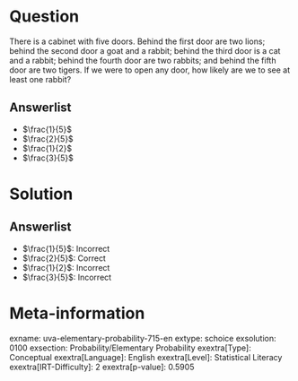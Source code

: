 Question
========

There is a cabinet with five doors. Behind the first door are two lions; behind the second door a goat and a rabbit; behind the third door is a cat and a rabbit; behind the fourth door are two rabbits; and behind the fifth door are two tigers. If we were to open any door, how likely are we to see at least one rabbit?

Answerlist
----------

* $\frac{1}{5}$
* $\frac{2}{5}$
* $\frac{1}{2}$
* $\frac{3}{5}$

Solution
========

Answerlist
----------

* $\frac{1}{5}$: Incorrect
* $\frac{2}{5}$: Correct
* $\frac{1}{2}$: Incorrect
* $\frac{3}{5}$: Incorrect

Meta-information
================
exname: uva-elementary-probability-715-en
extype: schoice
exsolution: 0100
exsection: Probability/Elementary Probability
exextra[Type]: Conceptual
exextra[Language]: English
exextra[Level]: Statistical Literacy
exextra[IRT-Difficulty]: 2
exextra[p-value]: 0.5905
